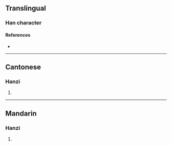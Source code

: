{{character info/new}}
==Translingual==

===Han character===
{{Han char|rn=75|rad=木|as=12|sn=16|four=|canj=DJPB|ids=⿰木甯}}

====References====
* {{Han ref|kx=0554.130|dkj=15567|dj=0943.050|hdz=21296.060|uh=6A63|ud=27235}}

----

==Cantonese==

===Hanzi===
{{yue-hanzi|jyut=[[ning5]], [[ling5]]|y=ning5, ling5}}

# {{rfdef|yue|sort=木12}}

----

==Mandarin==

===Hanzi===
{{cmn-hanzi|pin=[[nǐng]] ([[ning3]])|wg=ning<sup>3</sup>}}

# {{rfdef|cmn|sort=木12}}